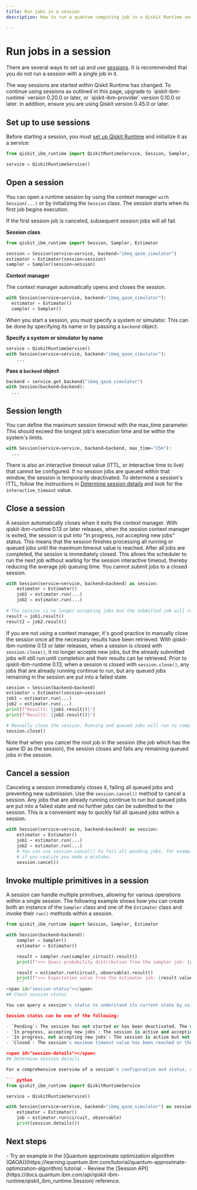 ```yaml
---
title: Run jobs in a session
description: How to run a quantum computing job in a Qiskit Runtime session.

---
```


# Run jobs in a session

There are several ways to set up and use [sessions](sessions).  It is recommended that you do not run a session with a single job in it.

<Admonition type="caution" title="Important">
The way sessions are started within Qiskit Runtime has changed. To continue using sessions as outlined in this page, upgrade to `qiskit-ibm-runtime` version 0.20.0 or later, or `qiskit-ibm-provider` version 0.10.0 or later. In addition, ensure you are using Qiskit version 0.45.0 or later.
</Admonition>

## Set up to use sessions

Before starting a session, you must [set up Qiskit Runtime](../start/install) and initialize it as a service:

``` python
from qiskit_ibm_runtime import QiskitRuntimeService, Session, Sampler, Estimator

service = QiskitRuntimeService()
```

## Open a session

You can open a runtime session by using the context manager `with Session(...)` or by initializing the `Session`
class. The session starts when its first job begins execution. 

<Admonition type="note" title="Important">
    If the first session job is canceled, subsequent session jobs will all fail.
</Admonition>


**Session class**

``` python
from qiskit_ibm_runtime import Session, Sampler, Estimator

session = Session(service=service, backend="ibmq_qasm_simulator")
estimator = Estimator(session=session)
sampler = Sampler(session=session)
```

**Context manager**

The context manager automatically opens and closes the session.

``` python
with Session(service=service, backend="ibmq_qasm_simulator"):
  estimator = Estimator()
  sampler = Sampler()
```

When you start a session,  you must specify a system or simulator. This can be done by specifying its name or by passing a `backend` object. 

**Specify a system or simulator by name**

``` python
service = QiskitRuntimeService()
with Session(service=service, backend="ibmq_qasm_simulator"):
    ...
```

**Pass a `backend` object** 

``` python
backend = service.get_backend("ibmq_qasm_simulator")
with Session(backend=backend):
  ...
```

<span id="specify-length"></span>
## Session length

You can define the maximum session timeout with the max_time parameter. This should exceed the longest job's execution time and be within the system's limits. 

``` python
with Session(service=service, backend=backend, max_time="25m"):
  ...   
```

There is also an interactive timeout value (ITTL, or interactive time to live) that cannot be configured.  If no session jobs are queued within that window, the session is temporarily deactivated. To determine a session's ITTL, follow the instructions in [Determine session details](#session-details) and look for the `interactive_timeout` value.

<span id="close"></span>
## Close a session 

A session automatically closes when it exits the context manager. With qiskit-ibm-runtime 0.13 or later releases, when the session context manager is exited, the session is put into "In progress, not accepting new jobs" status. This means that the session finishes processing all running or queued jobs until the maximum timeout value is reached. After all jobs are completed, the session is immediately closed. This allows the scheduler to run the next job without waiting for the session interactive timeout, thereby reducing the average job queuing time. You cannot submit jobs to a closed session.

``` python
with Session(service=service, backend=backend) as session:
    estimator = Estimator()
    job1 = estimator.run(...)
    job2 = estimator.run(...)
    
# The session is no longer accepting jobs but the submitted job will run to completion.    
result = job1.result()
result2 = job2.result()
```

If you are not using a context manager, it's good practice to manually close the session once all the necessary results have been retrieved. With qiskit-ibm-runtime 0.13 or later releases, when a session is closed with `session.close()`, it no longer accepts new jobs, but the already submitted jobs will still run until completion and their results can be retrieved. Prior to qiskit-ibm-runtime 0.13, when a session is closed with `session.close()`, any jobs that are already running continue to run, but any queued jobs remaining in the session are put into a failed state.

``` python
session = Session(backend=backend)
estimator = Estimator(session=session)
job1 = estimator.run(...)
job2 = estimator.run(...)
print(f"Result1: {job1.result()}")
print(f"Result2: {job2.result()}")

# Manually close the session. Running and queued jobs will run to completion.
session.close()
```

<Admonition type="caution" title="When the root job is canceled">
Note that when you cancel the root job in the session (the job which has the same ID as the session), the session closes and fails any remaining queued jobs in the session.
</Admonition>

<span id="cancel"></span>
## Cancel a session 

Canceling a session immediately closes it, failing all queued jobs and preventing new submission. Use the `session.cancel()` method to cancel a session.  Any jobs that are already running continue to run but queued jobs are put into a failed state and no further jobs can be submitted to the session. This is a convenient way to quickly fail all queued jobs within a session. 

``` python
with Session(service=service, backend=backend) as session:
    estimator = Estimator()
    job1 = estimator.run(...)
    job2 = estimator.run(...)
    # You can use session.cancel() to fail all pending jobs, for example, 
    # if you realize you made a mistake.
    session.cancel()
```


## Invoke multiple primitives in a session

A session can handle multiple primitives, allowing for various operations within a single session.  The following example shows how you can create both an instance of the `Sampler` class and one of the `Estimator` class and invoke their `run()` methods within a session. 

```python
from qiskit_ibm_runtime import Session, Sampler, Estimator

with Session(backend=backend):
    sampler = Sampler()
    estimator = Estimator()

    result = sampler.run(sampler_circuit).result()
    print(f">>> Quasi-probability distribution from the sampler job: {result.quasi_dists[0]}")

    result = estimator.run(circuit, observable).result()
    print(f">>> Expectation value from the estimator job: {result.values[0]}")
    ```
<span id="session-status"></span>
## Check session status

You can query a session's status to understand its current state by using  `session.status()` or on the Jobs page for your channel.

Session status can be one of the following:

- `Pending`: The session has not started or has been deactivated. The next session job needs to wait in the queue like other jobs. 
- `In progress, accepting new jobs`: The session is active and accepting new jobs.
- `In progress, not accepting new jobs`: The session is active but not accepting new jobs. Job submission to the session is rejected, but outstanding session jobs will run to completion. The session is automatically closed once all jobs finish. 
- `Closed`: The session's maximum timeout value has been reached or the session was explicitly closed.

<span id="session-details"></span>
## Determine session details

For a comprehensive overview of a session's configuration and status, use the  `session.details() method`. 

``` python
from qiskit_ibm_runtime import QiskitRuntimeService

service = QiskitRuntimeService()

with Session(service=service, backend="ibmq_qasm_simulator") as session:
    estimator = Estimator()
    job = estimator.run(circuit, observable)
    print(session.details())
```

## Next steps

<Admonition type="tip" title="Recommendations">
  - Try an example in the [Quantum approximate optimization algorithm (QAOA)](https://learning.quantum.ibm.com/tutorial/quantum-approximate-optimization-algorithm) tutorial. 
  - Review the [Session API](https://docs.quantum.ibm.com/api/qiskit-ibm-runtime/qiskit_ibm_runtime.Session) reference.
</Admonition>
